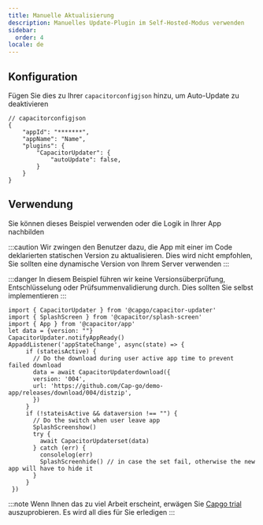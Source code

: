 ```yaml
---
title: Manuelle Aktualisierung
description: Manuelles Update-Plugin im Self-Hosted-Modus verwenden
sidebar:
  order: 4
locale: de
---
```


## Konfiguration

Fügen Sie dies zu Ihrer ``capacitorconfigjson`` hinzu, um Auto-Update zu deaktivieren
```tsx
// capacitorconfigjson
{
	"appId": "*******",
	"appName": "Name",
	"plugins": {
		"CapacitorUpdater": {
			"autoUpdate": false,
		}
	}
}
```

## Verwendung

Sie können dieses Beispiel verwenden oder die Logik in Ihrer App nachbilden

:::caution
Wir zwingen den Benutzer dazu, die App mit einer im Code deklarierten statischen Version zu aktualisieren. Dies wird nicht empfohlen, Sie sollten eine dynamische Version von Ihrem Server verwenden
:::

:::danger
In diesem Beispiel führen wir keine Versionsüberprüfung, Entschlüsselung oder Prüfsummenvalidierung durch. Dies sollten Sie selbst implementieren
:::

```tsx
import { CapacitorUpdater } from '@capgo/capacitor-updater'
import { SplashScreen } from '@capacitor/splash-screen'
import { App } from '@capacitor/app'
let data = {version: ""}
CapacitorUpdater.notifyAppReady()
AppaddListener('appStateChange', async(state) => {
     if (stateisActive) {
       // Do the download during user active app time to prevent failed download
       data = await CapacitorUpdaterdownload({
       version: '004',
       url: 'https://github.com/Cap-go/demo-app/releases/download/004/distzip',
       })
     }
     if (!stateisActive && dataversion !== "") {
       // Do the switch when user leave app
       SplashScreenshow()
       try {
         await CapacitorUpdaterset(data)
       } catch (err) {
         consolelog(err)
         SplashScreenhide() // in case the set fail, otherwise the new app will have to hide it
       }
     }
 })
```

:::note
Wenn Ihnen das zu viel Arbeit erscheint, erwägen Sie [Capgo trial](https://capgo.app/register/) auszuprobieren. Es wird all dies für Sie erledigen
:::
